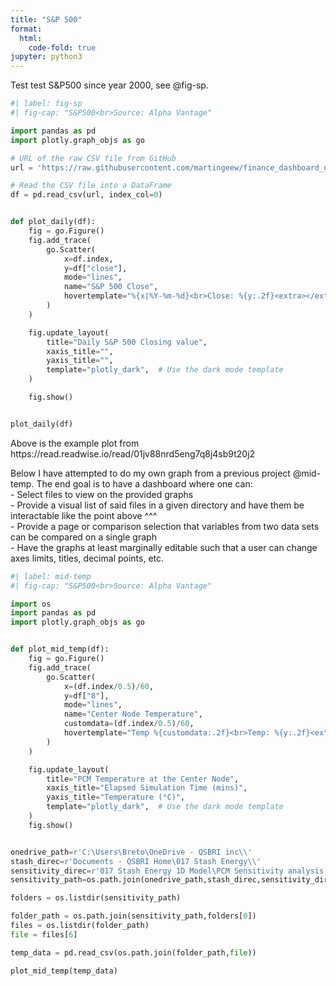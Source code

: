 ```yaml
---
title: "S&P 500"
format:
  html:
    code-fold: true
jupyter: python3
---
```

Test test
S&P500 since year 2000, see @fig-sp.

```python
#| label: fig-sp
#| fig-cap: "S&P500<br>Source: Alpha Vantage"

import pandas as pd
import plotly.graph_objs as go

# URL of the raw CSV file from GitHub
url = 'https://raw.githubusercontent.com/martingeew/finance_dashboard_demo/main/sp500_20240825.csv'

# Read the CSV file into a DataFrame
df = pd.read_csv(url, index_col=0) 


def plot_daily(df):
    fig = go.Figure()
    fig.add_trace(
        go.Scatter(
            x=df.index,
            y=df["close"],
            mode="lines",
            name="S&P 500 Close",
            hovertemplate="%{x|%Y-%m-%d}<br>Close: %{y:.2f}<extra></extra>",
        )
    )

    fig.update_layout(
        title="Daily S&P 500 Closing value",
        xaxis_title="",
        yaxis_title="",
        template="plotly_dark",  # Use the dark mode template
    )

    fig.show()


plot_daily(df)
```

Above is the example plot from https://read.readwise.io/read/01jv88nrd5eng7q8j4sb9t20j2

Below I have attempted to do my own graph from a previous project @mid-temp. The end goal is to have a dashboard where one can:<br>
- Select files to view on the provided graphs<br>
- Provide a visual list of said files in a given directory and have them be interactable like the point above ^^^ <br>
- Provide a page or comparison selection that variables from two data sets can be compared on a single graph<br>
- Have the graphs at least marginally editable such that a user can change axes limits, titles, decimal points, etc.<br>

```python
#| label: mid-temp
#| fig-cap: "S&P500<br>Source: Alpha Vantage"

import os
import pandas as pd
import plotly.graph_objs as go


def plot_mid_temp(df):
    fig = go.Figure()
    fig.add_trace(
        go.Scatter(
            x=(df.index/0.5)/60,
            y=df["8"],
            mode="lines",
            name="Center Node Temperature",
            customdata=(df.index/0.5)/60,
            hovertemplate="Temp %{customdata:.2f}<br>Temp: %{y:.2f}<extra></extra>",
        )
    )

    fig.update_layout(
        title="PCM Temperature at the Center Node",
        xaxis_title="Elapsed Simulation Time (mins)",
        yaxis_title="Temperature (°C)",
        template="plotly_dark",  # Use the dark mode template
    )
    fig.show()


onedrive_path=r'C:\Users\Breto\OneDrive - QSBRI inc\\'
stash_direc=r'Documents - QSBRI Home\017 Stash Energy\\'
sensitivity_direc=r'017 Stash Energy 1D Model\PCM Sensitivity analysis'
sensitivity_path=os.path.join(onedrive_path,stash_direc,sensitivity_direc)

folders = os.listdir(sensitivity_path)

folder_path = os.path.join(sensitivity_path,folders[0])
files = os.listdir(folder_path)
file = files[6]

temp_data = pd.read_csv(os.path.join(folder_path,file))

plot_mid_temp(temp_data)


```